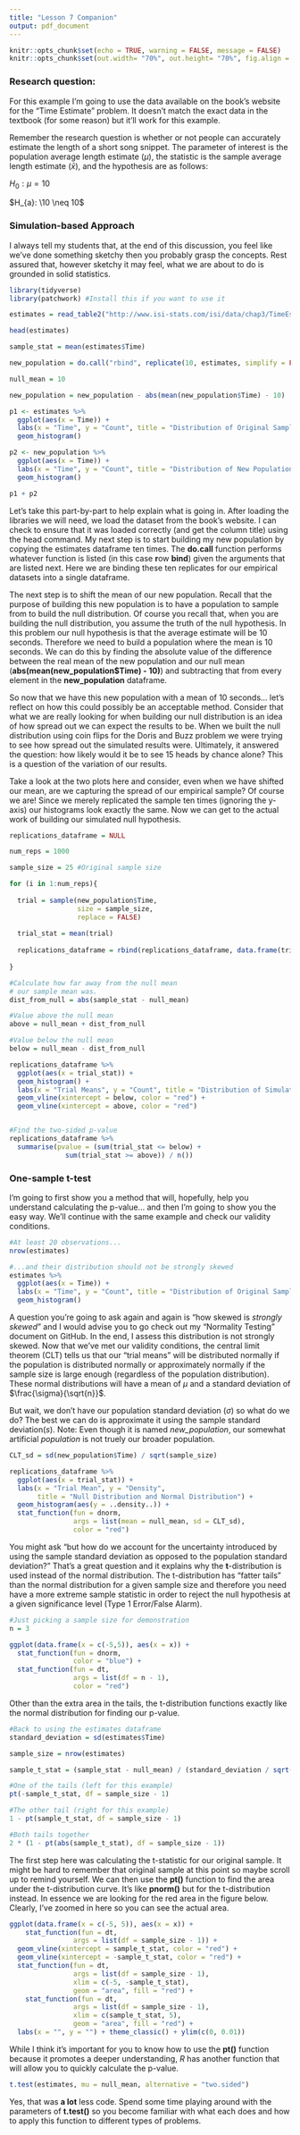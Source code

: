 ```yaml
---
title: "Lesson 7 Companion"
output: pdf_document
---
```


```r
knitr::opts_chunk$set(echo = TRUE, warning = FALSE, message = FALSE)
knitr::opts_chunk$set(out.width= "70%", out.height= "70%", fig.align = "center") 
```

### Research question: 
For this example I'm going to use the data available on the book's website for the "Time Estimate" problem.  It doesn't match the exact data in the textbook (for some reason) but it'll work for this example.

Remember the research question is whether or not people can accurately estimate the length of a short song snippet. The parameter of interest is the population average length estimate ($\mu$), the statistic is the sample average length estimate ($\bar{x}$), and the hypothesis are as follows:

$H_{0}: \mu = 10$

$H_{a}: \10 \neq 10$

### Simulation-based Approach

I always tell my students that, at the end of this discussion, you feel like we've done something sketchy then you probably grasp the concepts. Rest assured that, however sketchy it may feel, what we are about to do is grounded in solid statistics. 
```r
library(tidyverse)
library(patchwork) #Install this if you want to use it

estimates = read_table2("http://www.isi-stats.com/isi/data/chap3/TimeEstimate.txt")

head(estimates)

sample_stat = mean(estimates$Time)

new_population = do.call("rbind", replicate(10, estimates, simplify = FALSE))

null_mean = 10

new_population = new_population - abs(mean(new_population$Time) - 10)

p1 <- estimates %>%
  ggplot(aes(x = Time)) +
  labs(x = "Time", y = "Count", title = "Distribution of Original Sample") +
  geom_histogram()

p2 <- new_population %>%
  ggplot(aes(x = Time)) +
  labs(x = "Time", y = "Count", title = "Distribution of New Population") +
  geom_histogram()

p1 + p2
```
Let's take this part-by-part to help explain what is going in.  After loading the libraries we will need, we load the dataset from the book's website. I can check to ensure that it was loaded correctly (and get the column title) using the head command. My next step is to start building my new population by copying the estimates dataframe ten times. The **do.call** function performs whatever function is listed (in this case **r**ow **bind**) given the arguments that are listed next. Here we are binding these ten replicates for our empirical datasets into a single dataframe.

The next step is to shift the mean of our new population. Recall that the purpose of building this new population is to have a population to sample from to build the null distribution. Of course you recall that, when you are building the null distribution, you assume the truth of the null hypothesis. In this problem our null hypothesis is that the average estimate will be 10 seconds. Therefore we need to build a population where the mean is 10 seconds. We can do this by finding the absolute value of the difference between the real mean of the new population and our null mean (**abs(mean(new_population$Time) - 10)**) and subtracting that from every element in the **new_population** dataframe.

So now that we have this new population with a mean of 10 seconds... let's reflect on how this could possibly be an acceptable method. Consider that what we are really looking for when building our null distribution is an idea of how spread out we can expect the results to be. When we built the null distribution using coin flips for the Doris and Buzz problem we were trying to see how spread out the simulated results were. Ultimately, it answered the question: how likely would it be to see 15 heads by chance alone? This is a question of the variation of our results.

Take a look at the two plots here and consider, even when we have shifted our mean, are we capturing the spread of our empirical sample? Of course we are! Since we merely replicated the sample ten times (ignoring the y-axis) our histograms look exactly the same. Now we can get to the actual work of building our simulated null hypothesis.

```r
replications_dataframe = NULL

num_reps = 1000

sample_size = 25 #Original sample size

for (i in 1:num_reps){
  
  trial = sample(new_population$Time, 
                 size = sample_size, 
                 replace = FALSE)
  
  trial_stat = mean(trial)
  
  replications_dataframe = rbind(replications_dataframe, data.frame(trial_stat))
  
}

#Calculate how far away from the null mean
# our sample mean was.
dist_from_null = abs(sample_stat - null_mean)

#Value above the null mean
above = null_mean + dist_from_null

#Value below the null mean
below = null_mean - dist_from_null

replications_dataframe %>%
  ggplot(aes(x = trial_stat)) +
  geom_histogram() +
  labs(x = "Trial Means", y = "Count", title = "Distribution of Simulated Means") +
  geom_vline(xintercept = below, color = "red") +
  geom_vline(xintercept = above, color = "red")


#Find the two-sided p-value
replications_dataframe %>%
  summarise(pvalue = (sum(trial_stat <= below) + 
              sum(trial_stat >= above)) / n())
```

### One-sample t-test

I'm going to first show you a method that will, hopefully, help you understand calculating the p-value... and then I'm going to show you the 
easy way. We'll continue with the same example and check our validity conditions.

```r
#At least 20 observations...
nrow(estimates)

#...and their distribution should not be strongly skewed
estimates %>%
  ggplot(aes(x = Time)) +
  labs(x = "Time", y = "Count", title = "Distribution of Original Sample") +
  geom_histogram()
```
A question you're going to ask again and again is "how skewed is *strongly skewed*" and I would advise you to go check out my "Normality Testing" document on GitHub. In the end, I assess this distribution is not strongly skewed. Now that we've met our validity conditions, the central limit theorem (CLT) tells us that our "trial means" will be distributed normally if the population is distributed normally or approximately normally if the sample size is large enough (regardless of the population distribution). These normal distributions will have a mean of $\mu$ and a standard deviation of $\frac{\sigma}{\sqrt{n}}$. 

But wait, we don't have our population standard deviation ($\sigma$) so what do we do? The best we can do is approximate it using the sample standard deviation($s$). Note: Even though it is named *new_population*, our somewhat artificial *population* is not truely our broader population.

```r
CLT_sd = sd(new_population$Time) / sqrt(sample_size)

replications_dataframe %>%
  ggplot(aes(x = trial_stat)) +
  labs(x = "Trial Mean", y = "Density", 
       title = "Null Distribution and Normal Distribution") +
  geom_histogram(aes(y = ..density..)) +
  stat_function(fun = dnorm, 
                args = list(mean = null_mean, sd = CLT_sd),
                color = "red")
```
You might ask "but how do we account for the uncertainty introduced by using the sample standard deviation as opposed to the population standard deviation?" That's a great question and it explains why the **t**-distribution is used instead of the normal distribution. The t-distribution has "fatter tails" than the normal distribution for a given sample size and therefore you need have a more extreme sample statistic in order to reject the null hypothesis at a given significance level (Type 1 Error/False Alarm). 

```r
#Just picking a sample size for demonstration
n = 3

ggplot(data.frame(x = c(-5,5)), aes(x = x)) +
  stat_function(fun = dnorm,
                color = "blue") +
  stat_function(fun = dt,
                args = list(df = n - 1),
                color = "red")


```

Other than the extra area in the tails, the t-distribution functions exactly like the normal distribution for finding our p-value.

```r
#Back to using the estimates dataframe
standard_deviation = sd(estimates$Time)

sample_size = nrow(estimates)

sample_t_stat = (sample_stat - null_mean) / (standard_deviation / sqrt(sample_size))

#One of the tails (left for this example)
pt(-sample_t_stat, df = sample_size - 1)

#The other tail (right for this example)
1 - pt(sample_t_stat, df = sample_size - 1)

#Both tails together
2 * (1 - pt(abs(sample_t_stat), df = sample_size - 1))
```
The first step here was calculating the t-statistic for our original sample. It might be hard to remember that original sample at this point so maybe scroll up to remind yourself. We can then use the **pt()** function to find the area under the t-distribution curve. It's like **pnorm()** but for the t-distribution instead. In essence we are looking for the red area in the figure below. Clearly, I've zoomed in here so you can see the actual area.
```r
ggplot(data.frame(x = c(-5, 5)), aes(x = x)) +
    stat_function(fun = dt, 
                args = list(df = sample_size - 1)) +
  geom_vline(xintercept = sample_t_stat, color = "red") +
  geom_vline(xintercept = -sample_t_stat, color = "red") +
  stat_function(fun = dt, 
                args = list(df = sample_size - 1),
                xlim = c(-5, -sample_t_stat),
                geom = "area", fill = "red") +
    stat_function(fun = dt, 
                args = list(df = sample_size - 1),
                xlim = c(sample_t_stat, 5),
                geom = "area", fill = "red") +
  labs(x = "", y = "") + theme_classic() + ylim(c(0, 0.01))
```
While I think it's important for you to know how to use the **pt()** function because it promotes a deeper understanding, *R* has another function that will allow you to quickly calculate the p-value.
```r
t.test(estimates, mu = null_mean, alternative = "two.sided")
```
Yes, that was **a lot** less code. Spend some time playing around with the parameters of **t.test()** so you become familiar with what each does and how to apply this function to different types of problems.